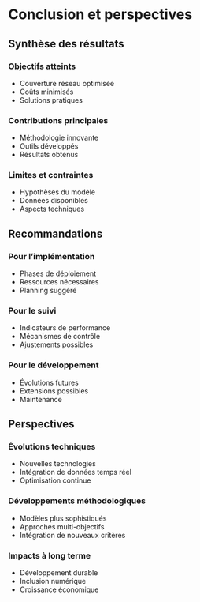 # Conclusion et perspectives {#conclusion}

## Synthèse des résultats

### Objectifs atteints
- Couverture réseau optimisée
- Coûts minimisés
- Solutions pratiques

### Contributions principales
- Méthodologie innovante
- Outils développés
- Résultats obtenus

### Limites et contraintes
- Hypothèses du modèle
- Données disponibles
- Aspects techniques

## Recommandations

### Pour l'implémentation
- Phases de déploiement
- Ressources nécessaires
- Planning suggéré

### Pour le suivi
- Indicateurs de performance
- Mécanismes de contrôle
- Ajustements possibles

### Pour le développement
- Évolutions futures
- Extensions possibles
- Maintenance

## Perspectives

### Évolutions techniques
- Nouvelles technologies
- Intégration de données temps réel
- Optimisation continue

### Développements méthodologiques
- Modèles plus sophistiqués
- Approches multi-objectifs
- Intégration de nouveaux critères

### Impacts à long terme
- Développement durable
- Inclusion numérique
- Croissance économique 